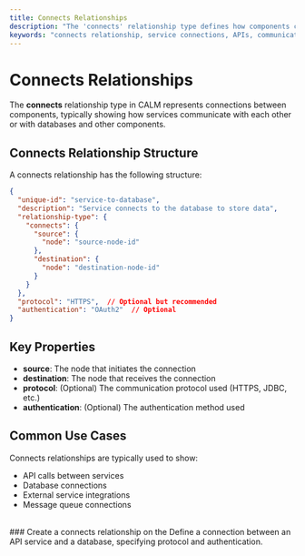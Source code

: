 ```yaml
---
title: Connects Relationships
description: "The 'connects' relationship type defines how components connect to and communicate with each other. It's one of the most common relationship types in CALM architectures."
keywords: "connects relationship, service connections, APIs, communication, interfaces"
---
```


# Connects Relationships

The **connects** relationship type in CALM represents connections between components, typically showing how services communicate with each other or with databases and other components.

## Connects Relationship Structure

A connects relationship has the following structure:

```json
{
  "unique-id": "service-to-database",
  "description": "Service connects to the database to store data",
  "relationship-type": {
    "connects": {
      "source": {
        "node": "source-node-id"
      },
      "destination": {
        "node": "destination-node-id"
      }
    }
  },
  "protocol": "HTTPS",  // Optional but recommended
  "authentication": "OAuth2"  // Optional
}
```

## Key Properties

- **source**: The node that initiates the connection
- **destination**: The node that receives the connection
- **protocol**: (Optional) The communication protocol used (HTTPS, JDBC, etc.)
- **authentication**: (Optional) The authentication method used

## Common Use Cases

Connects relationships are typically used to show:

- API calls between services
- Database connections
- External service integrations
- Message queue connections

<br/>
### Create a connects relationship on the <SideEditorLink text="right side!"/> 
Define a connection between an API service and a database, specifying protocol and authentication.